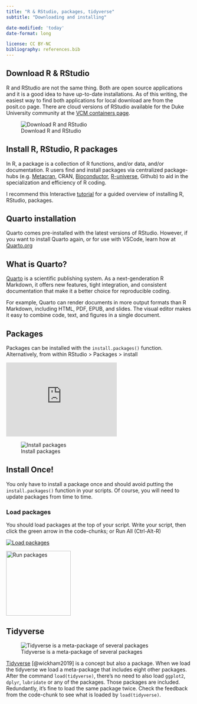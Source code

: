 ```yaml
---
title: "R & RStudio, packages, tidyverse"
subtitle: "Downloading and installing"

date-modified: 'today'
date-format: long

license: CC BY-NC 
bibliography: references.bib
---
```


## Download R & RStudio

R and RStudio are not the same thing. Both are open source applications and it is a good idea to have up-to-date installations. As of this writing, the easiest way to find both applications for local download are from the posit.co page. There are cloud versions of RStudio available for the Duke University community at the [VCM containers page](https://cmgr.oit.duke.edu/containers).

![Download R and RStudio](images/install_r.jpg)

## Install R, RStudio, R packages

In R, a package is a collection of R functions, and/or data, and/or documentation. R users find and install packages via centralized package-hubs (e.g. [Metacran](https://www.r-pkg.org/), CRAN, [Bioconductor](https://bioconductor.org/), [R-universe](https://r-universe.dev/search/), Github) to aid in the specialization and efficiency of R coding.

I recommend this Interactive [tutorial](https://tutorials.shinyapps.io/00-setup/ "how to install R, RStudio, and packages") for a guided overview of installing R, RStudio, packages.

## Quarto installation

Quarto comes pre-installed with the latest versions of RStudio. However, if you want to install Quarto again, or for use with VSCode, learn how at [Quarto.org](https://quarto.org/docs/get-started/ "Get Started with Quarto")

::: {.callout-tip collapse="true"}
## What is Quarto?

[Quarto](https://quarto.org) is a scientific publishing system. As a next-genderation R Markdown, it offers new features, tight integration, and consistent documentation that make it a better choice for reproducible coding.

For example, Quarto can render documents in more output formats than R Markdown, including HTML, PDF, EPUB, and slides. The visual editor makes it easy to combine code, text, and figures in a single document.
:::

## Packages

Packages can be installed with the `install.packages()` function. Alternatively, from within RStudio \> Packages \> install

::: column-margin
```{=html}
<iframe width="300" height="200" src="https://www.youtube.com/embed/v4tmOymwznQ" title="YouTube video player" frameborder="0" allow="accelerometer; autoplay; clipboard-write; encrypted-media; gyroscope; picture-in-picture; web-share" allowfullscreen></iframe>
```
:::

![Install packages](images/install_packages.jpg)

::: callout-important
## Install Once!

You only have to install a package once and should avoid putting the `install.packages()` function in your scripts. Of course, you will need to update packages from time to time.
:::

### Load packages

You should load packages at the top of your script. Write your script, then click the green arrow in the code-chunks; or Run All (Ctrl-Alt-R)

::: {layout-ncol="2"}
[![Load packages](images/packages_load.jpg){fig-alt="Load packages"}](images/packages_load.jpg)

[![Run packages](images/packages_run.jpg){fig-alt="Run packages" width="175"}](images/packages_run.jpg)
:::

## Tidyverse

::: {layout-ncol="2"}
![Tidyverse is a meta-package of several packages](images/package_tidyverse.jpg)

[Tidyverse](https://tidyverse.org "tidyverse") [@wickham2019] is a concept but also a package. When we load the tidyverse we load a meta-package that includes eight other packages. After the command `load(tidyverse)`, there's no need to also load `ggplot2`, `dplyr`, `lubridate` or any of the packages. Those packages are included. Redundantly, it's fine to load the same package twice. Check the feedback from the code-chunk to see what is loaded by `load(tidyverse)`.
:::
